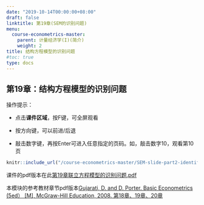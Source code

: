 ```yaml
---
date: "2019-10-14T00:00:00+08:00"
draft: false
linktitle: 第19章(SEM的识别问题)
menu:
  course-econometrics-master:
    parent: 计量经济学(I)(简介)
    weight: 2
title: 结构方程模型的识别问题
#toc: true
type: docs
---
```


## 第19章：结构方程模型的识别问题

操作提示：

- 点击**课件区域**，按F键，可全屏观看

- 按方向键，可以前进/后退

- 敲击数字键，再按Enter可进入任意指定的页码。如，敲击数字10，观看第10页


```r
knitr::include_url("/course-econometrics-master/SEM-slide-part2-identification.html")
```

课件的pdf版本在此[第19章联立方程模型的识别问题.pdf](/course-econometrics-master/material/SEM-slide-part2-identification-2019.10.18.pdf) 

本模块的参考教材章节pdf版本[Gujarati, D. and D. Porter. Basic Econometrics (5ed） [M], McGraw-Hill Education, 2008. 第18章、19章、20章](/course-econometrics-master/material/Basic-Econometrics-5th-Gujarati.pdf)

